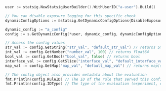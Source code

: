```go
user := statsig.NewStatsigUserBuilder().WithUserID("a-user").Build()

// You can disable exposure logging for this specific check
dynamicConfigOptions := &statsig.GetDynamicConfigOptions{DisableExposureLogging: false}

dynamic_config := "a_config"
config := s.GetDynamicConfig(*user, dynamic_config, dynamicConfigOptions)

// Access the config values
str_val := config.GetString("str_val", "default_str_val") // returns String
int_val := config.GetNumber("number_val", 100) // returns float64
bool_val := config.GetBool("bool_val", false) // returns bool
interface_val := config.GetSlice("interface_val", "default_interface_val") // returns interface{}
map_val := config.GetMap("map_val", "default_map_val") // returns map[string]interface{}

// The config object also provides metadata about the evaluation
fmt.Println(config.RuleID) // The ID of the rule that served this config
fmt.Println(config.IDType) // The type of the evaluation (experiment, config, etc)
```
